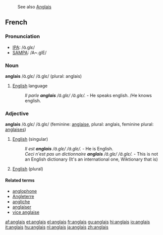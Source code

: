 :See also [[Anglais]]
==French==

===Pronunciation===
*[[w:IPA|IPA]]: /ɑ̃.ɡlɛ/
*[[w:SAMPA|SAMPA]]: /A~.glE/

===Noun===
{{fr-infl-noun|sm=anglais|sf=anglaise|pm=anglais|pf=anglaises|smp=ɑ̃.ɡlɛ|sfp=ɑ̃.ɡlɛz|pmp=ɑ̃.ɡlɛ|pfp=ɑ̃.ɡlɛz}}
'''anglais''' /ɑ̃.ɡlɛ/ /ɑ̃.ɡlɛ/ (plural: anglais)

# [[English]] language
#: ''Il parle '''anglais''' /ɑ̃.ɡlɛ/ /ɑ̃.ɡlɛ/.'' - He speaks english. /He knows english.

===Adjective===
{{fr-infl-adj|sm=anglais|sf=anglaise|pm=anglais|pf=anglaises|smp=ɑ̃.ɡlɛ|sfp=ɑ̃.ɡlɛz|pmp=ɑ̃.ɡlɛ|pfp=ɑ̃.ɡlɛz}}
'''anglais''' /ɑ̃.ɡlɛ/ /ɑ̃.ɡlɛ/ (feminine: [[anglaise]], plural: anglais, feminine plural: [[anglaises]])
#[[English]] (singular)
#: ''Il est '''anglais''' /ɑ̃.ɡlɛ/ /ɑ̃.ɡlɛ/.'' - He is English.
#: ''Ceci n'est pas un dictionnaire '''anglais''' /ɑ̃.ɡlɛ/ /ɑ̃.ɡlɛ/.'' - This is not an English dictionary (It's an international one, Wiktionary that is)
#[[English]] (plural)

====Related terms====
*[[anglophone]]
*[[Angleterre]]
*[[angliche]]
*[[anglaiser]]
*[[vice anglaise]]

[[af:anglais]]
[[et:anglais]]
[[el:anglais]]
[[fr:anglais]]
[[gu:anglais]]
[[hi:anglais]]
[[io:anglais]]
[[it:anglais]]
[[hu:anglais]]
[[nl:anglais]]
[[ja:anglais]]
[[zh:anglais]]